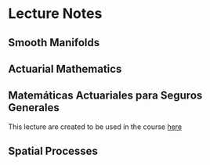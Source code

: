 <!------------------------------------------------------------------------------------------------->
# Lecture Notes

<!------------------------------------------------------------------------------------------------->
## Smooth Manifolds

<!------------------------------------------------------------------------------------------------->
## Actuarial Mathematics

<!------------------------------------------------------------------------------------------------->
## Matemáticas Actuariales para Seguros Generales

This lecture are created to be used in the course 
<a href="https://pedroguarderas.github.io/seguros_generales">here</a>

<!------------------------------------------------------------------------------------------------->
## Spatial Processes

<!------------------------------------------------------------------------------------------------->
<!-- ## Manifolds and Quatum Field Theory -->

